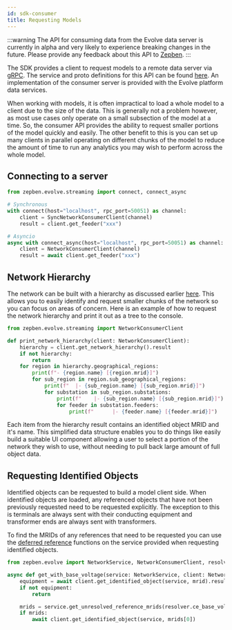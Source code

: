 ```yaml
---
id: sdk-consumer
title: Requesting Models
---
```



:::warning
The API for consuming data from the Evolve data server is currently in alpha and very likely to experience breaking changes 
in the future. Please provide any feedback about this API to [Zepben](http://www.zepben.com).
:::

The SDK provides a client to request models to a remote data server via [gRPC](https://grpc.io/). The service and proto 
definitions for this API can be found [here](https://github.com/zepben/evolve-grpc). An implementation of the consumer 
server is provided with the Evolve platform data services.

When working with models, it is often impractical to load a whole model to a client due to the size of the data. This 
is generally not a problem however, as most use cases only operate on a small subsection of the model at a time. So, the 
consumer API provides the ability to request smaller portions of the model quickly and easily. The other benefit to this
is you can set up many clients in parallel operating on different chunks of the model to reduce the amount of time to
run any analytics you may wish to perform across the whole model.

## Connecting to a server

```python
from zepben.evolve.streaming import connect, connect_async

# Synchronous
with connect(host="localhost", rpc_port=50051) as channel:
    client = SyncNetworkConsumerClient(channel)
    result = client.get_feeder("xxx")

# Asyncio
async with connect_async(host="localhost", rpc_port=50051) as channel:
    client = NetworkConsumerClient(channel)
    result = await client.get_feeder("xxx")
```

## Network Hierarchy

The network can be built with a hierarchy as discussed earlier [here](datamodel.mdx#network-hierarchy). This allows you
to easily identify and request smaller chunks of the network so you can focus on areas of concern. Here is an example
of how to request the network hierarchy and print it out as a tree to the console.

```python
from zepben.evolve.streaming import NetworkConsumerClient

def print_network_hierarchy(client: NetworkConsumerClient):
    hierarchy = client.get_network_hierarchy().result
    if not hierarchy:
        return
    for region in hierarchy.geographical_regions:
        print(f"- {region.name} [{region.mrid}]")
        for sub_region in region.sub_geographical_regions:
            print(f"  |- {sub_region.name} [{sub_region.mrid}]")
            for substation in sub_region.substations:
                print(f"    |- {sub_region.name} [{sub_region.mrid}]")
                for feeder in substation.feeders:
                    print(f"      |- {feeder.name} [{feeder.mrid}]")
```

Each item from the hierarchy result contains an identified object MRID and it's name. This simplified data structure
enables you to do things like easily build a suitable UI component allowing a user to select a portion of the network
they wish to use, without needing to pull back large amount of full object data.

## Requesting Identified Objects

Identified objects can be requested to build a model client side. When identified objects are loaded, any referenced
objects that have not been previously requested need to be requested explicitly. The exception to this is terminals
are always sent with their conducting equipment and transformer ends are always sent with transformers.

To find the MRIDs of any references that need to be requested you can use the [deferred reference](services.mdx#deferred-references)
functions on the service provided when requesting identified objects.

```python
from zepben.evolve import NetworkService, NetworkConsumerClient, resolver

async def get_with_base_voltage(service: NetworkService, client: NetworkConsumerClient, mrid: String):
    equipment = await client.get_identified_object(service, mrid).result
    if not equipment:
        return

    mrids = service.get_unresolved_reference_mrids(resolver.ce_base_voltage(equipment))
    if mrids:
        await client.get_identified_object(service, mrids[0])
```

